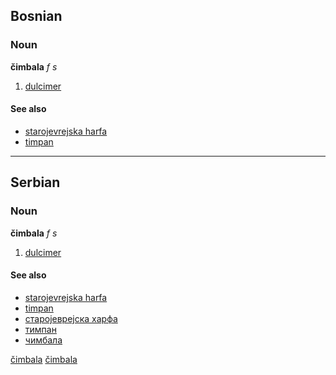 ==Bosnian==

===Noun===
'''čimbala''' ''f s''
[[Category:Bosnian common nouns|čimbala]]
#[[dulcimer]]

====See also====
*[[starojevrejska harfa]]
*[[timpan]]

----

==Serbian==

===Noun===
'''čimbala''' ''f s''
[[Category:Serbian common nouns|čimbala]]

#[[dulcimer]]

====See also====
*[[starojevrejska harfa]]
*[[timpan]]
*[[старојеврејска харфа]]
*[[тимпан]]
*[[чимбала]]